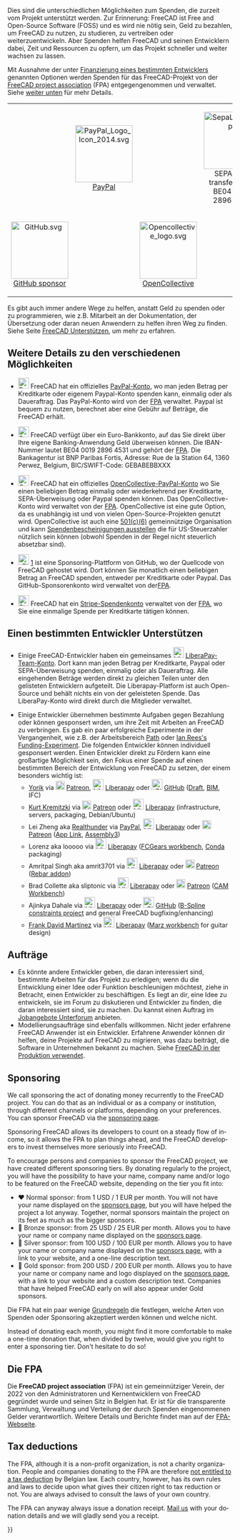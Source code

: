 <languages/>

Dies sind die unterschiedlichen Möglichkeiten zum Spenden, die zurzeit vom Projekt unterstützt werden. Zur Erinnerung: FreeCAD ist Free and Open-Source Software (FOSS) und es wird nie nötig sein, Geld zu bezahlen, um FreeCAD zu nutzen, zu studieren, zu vertreiben oder weiterzuentwickeln. Aber Spenden helfen FreeCAD und seinen Entwicklern dabei, Zeit und Ressourcen zu opfern, um das Projekt schneller und weiter wachsen zu lassen.

Mit Ausnahme der unter [[#Funding_a_specific_developer/de|Finanzierung eines bestimmten Entwicklers]] genannten Optionen werden Spenden für das FreeCAD-Projekt von der [https://fpa.freecad.org FreeCAD project association] (FPA) entgegengenommen und verwaltet. Siehe [[#The_FPA|weiter unten]] für mehr Details.
{| align="center" cellpadding="20" style="font-size:120%"
|
| align=center | [[Image:PayPal Logo Icon 2014.svg|128px]]
[https://www.paypal.com/donate/?hosted_button_id=M3Z8BGW6DB69Q PayPal]
|
| align=center | [[Image:SepaLogoEN.jpg|128px]]
SEPA bank transfer: IBAN BE04 0019 2896 4531
|-
| align=center | [[Image:GitHub.svg|128px]]
[https://github.com/sponsors/FreeCAD GitHub sponsor]
|
| align=center | [[Image:Opencollective_logo.svg|128px]]
[https://opencollective.com/freecad OpenCollective]
|
| align=center | [[Image:Stripe-logo.png|128px]]
[https://donate.stripe.com/14k3ei9TYgwFclq145 Stripe]
|}

Es gibt auch immer andere Wege zu helfen, anstatt Geld zu spenden oder zu programmieren, wie z.B. Mitarbeit an der Dokumentation, der Übersetzung oder daran neuen Anwendern zu helfen ihren Weg zu finden. Siehe Seite [[Help_FreeCAD/de|FreeCAD Unterstützen]], um mehr zu erfahren.

<span id="More_details_about_the_different_options"></span>
==Weitere Details zu den verschiedenen Möglichkeiten==

* [[File:PayPal Logo Icon 2014.svg|24px]] FreeCAD hat ein offizielles [https://www.paypal.com/donate/?hosted_button_id=M3Z8BGW6DB69Q PayPal-Konto], wo man jeden Betrag per Kreditkarte oder eigenem Paypal-Konto spenden kann, einmalig oder als Daueraftrag. Das PayPal-Konto wird von der [https://fpa.freecad.org FPA] verwaltet. Paypal ist bequem zu nutzen, berechnet aber eine Gebühr auf Beträge, die FreeCAD erhält.

* [[File:SepaLogoEN.jpg|24px]] FreeCAD verfügt über ein Euro-Bankkonto, auf das Sie direkt über Ihre eigene Banking-Anwendung Geld überweisen können. Die IBAN-Nummer lautet BE04 0019 2896 4531 und gehört der [https://fpa.freecad.org FPA]. Die Bankagentur ist BNP Paribas Fortis, Adresse: Rue de la Station 64, 1360 Perwez, Belgium, BIC/SWIFT-Code: GEBABEBBXXX

* [[File:Opencollective_logo.svg|24px]] FreeCAD hat ein offizielles  [https://opencollective.com/freecad OpenCollective-PayPal-Konto] wo Sie einen beliebigen Betrag einmalig oder wiederkehrend per Kreditkarte, SEPA-Überweisung oder Paypal spenden können. Das OpenCollective-Konto wird verwaltet von der [https://fpa.freecad.org FPA]. OpenCollective ist eine gute Option, da es unabhängig ist und von vielen Open-Source-Projekten genutzt wird. OpenCollective ist auch eine [https://en.wikipedia.org/wiki/501(c)_organization 501(c)(6)] gemeinnützige Organisation und kann [https://docs.opencollective.com/help/financial-contributors/receipts Spendenbescheinigungen ausstellen] die für US-Steuerzahler nützlich sein können (obwohl Spenden in der Regel nicht steuerlich absetzbar sind).

* [[File: GitHub.svg|24px]] [https://github.com/sponsors/FreeCAD-GitHub-Sponsoren] ist eine Sponsoring-Plattform von GitHub, wo der Quellcode von FreeCAD gehostet wird. Dort können Sie monatlich einen beliebigen Betrag an FreeCAD spenden, entweder per Kreditkarte oder Paypal. Das GitHub-Sponsorenkonto wird verwaltet von der[https://fpa.freecad.org FPA]. 

* [[File:Stripe-logo.png|24px]] FreeCAD hat ein [https://donate.stripe.com/14k3ei9TYgwFclq145 Stripe-Spendenkonto] verwaltet von der  [https://fpa.freecad.org FPA], wo Sie eine einmalige Spende per Kreditkarte tätigen können.

<span id="Funding_a_specific_developer"></span>
==Einen bestimmten Entwickler Unterstützen==

* Einige FreeCAD-Entwickler haben ein gemeinsames [[File:Liberapay_logo.svg|24px]] [https://liberapay.com/FreeCAD LiberaPay-Team-Konto]. Dort kann man jeden Betrag per Kreditkarte, Paypal oder SEPA-Überweisung spenden, einmalig oder als Daueraftrag. Alle eingehenden Beträge werden direkt zu gleichen Teilen unter den gelisteten Entwicklern aufgeteilt. Die Liberapay-Platform ist auch Open-Source und behält nichts ein von der geleisteten Spende. Das LiberaPay-Konto wird direkt durch die Mitglieder verwaltet.

* Einige Entwickler übernehmen bestimmte Aufgaben gegen Bezahlung oder können gesponsert wrden, um ihre Zeit mit Arbeiten an FreeCAD zu verbringen. Es gab ein paar erfolgreiche Experimente in der Vergangenheit, wie z.B. der Arbeitsbereich [[Path_Workbench/de|Path]] oder [https://opendeveloperfunding.wordpress.com/ Ian Rees's Funding-Experiment]. Die folgenden Entwickler können individuell gesponsert werden. Einen Entwickler direkt zu Fördern kann eine großartige Möglichkeit sein, den Fokus einer Spende auf einen bestimmten Bereich der Entwicklung von FreeCAD zu setzen, der einem besonders wichtig ist:
** [[User:Yorik|Yorik]] via [[File:patreonporange.png|20px|yorikvanhavre|link=https://www.patreon.com/yorikvanhavre]] [https://www.patreon.com/yorikvanhavre Patreon], [[File:Liberapay_logo.svg|24px]] [https://liberapay.com/yorik Liberapay] oder [[File: GitHub.svg|24px]] [https://github.com/sponsors/yorikvanhavre GitHub] ([[Draft_Workbench|Draft]], [[BIM_Workbench|BIM]], IFC)
** [[User:Kkremitzki|Kurt Kremitzki]] via [[File:patreonporange.png|20px|kkremitzki|link=https://www.patreon.com/kkremitzki]] [https://www.patreon.com/kkremitzki Patreon] oder [[File:Liberapay_logo.svg|24px]] [https://liberapay.com/kkremitzki Liberapay] (infrastructure, servers, packaging, Debian/Ubuntu)
** Lei Zheng aka [https://github.com/realthunder Realthunder] via [https://www.paypal.com/cgi-bin/webscr?cmd=_s-xclick&hosted_button_id=2SM8GY3U2UUJN PayPal], [[File:Liberapay_logo.svg|24px]] [https://liberapay.com/realthunder/ Liberapay] oder [[File:patreonporange.png|20px|Patreon]] [https://www.patreon.com/thundereal Patreon] ([[App_Link|App Link]], [[Assembly3|Assembly3]])
** Lorenz aka looooo via [[File:Liberapay_logo.svg|24px]] [https://liberapay.com/looooo/donate Liberapay] ([https://github.com/looooo/freecad.gears FCGears workbench], [[Conda|Conda]] packaging)
** Amritpal Singh aka amrit3701 via [[File:Liberapay_logo.svg|24px]] [https://liberapay.com/amrit3701 Liberapay] oder [[File:patreonporange.png|20px|Patreon]] [https://www.patreon.com/amrit3701 Patreon] ([https://github.com/amrit3701/FreeCAD-Reinforcement Rebar addon])
** Brad Collette aka sliptonic via [[File:Liberapay_logo.svg|24px]] [https://liberapay.com/sliptonic/donate Liberapay] oder [[File:patreonporange.png|20px|Patreon]] [https://www.patreon.com/sliptonic Patreon] ([[CAM_Workbench|CAM Workbench]])
** Ajinkya Dahale via [[File:Liberapay_logo.svg|24px]] [https://liberapay.com/ajinkyadahale/ Liberapay] oder [[File: GitHub.svg|24px]] [https://github.com/sponsors/AjinkyaDahale/ GitHub] ([https://forum.freecad.org/viewtopic.php?f=9&t=71130 B-Spline constraints project] and general FreeCAD bugfixing/enhancing)
** [[User:Mnesarco|Frank David Martínez]] via [[File:Liberapay_logo.svg|24px]] [https://liberapay.com/mnesarco/ Liberapay] ([https://github.com/mnesarco/MarzWorkbench Marz workbench] for guitar design)

<span id="Jobs"></span>
== Aufträge ==

* Es könnte andere Entwickler geben, die daran interessiert sind, bestimmte Arbeiten für das Projekt zu erledigen; wenn du die Entwicklung einer Idee oder Funktion beschleunigen möchtest, ziehe in Betracht, einen Entwickler zu beschäftigen. Es liegt an dir, eine Idee zu entwickeln, sie im Forum zu diskutieren und Entwickler zu finden, die daran interessiert sind, sie zu machen. Du kannst einen Auftrag im [https://forum.freecad.org/viewforum.php?f=31 Jobangebote Unterforum] anbieten.
* Modellierungsaufträge sind ebenfalls willkommen. Nicht jeder erfahrene FreeCAD Anwender ist ein Entwickler. Erfahrene Anwender können dir helfen, deine Projekte auf FreeCAD zu migrieren, was dazu beiträgt, die Software in Unternehmen bekannt zu machen. Siehe [[FreeCAD_used_in_production|FreeCAD in der Produktion verwendet]].

<div lang="en" dir="ltr" class="mw-content-ltr">
== Sponsoring ==
</div>

<div lang="en" dir="ltr" class="mw-content-ltr">
We call sponsoring the act of donating money recurrently to the FreeCAD project. You can do that as an individual or as a company or institution, through different channels or platforms, depending on your preferences. You can sponsor FreeCAD via the [https://www.freecad.org/sponsor.php sponsoring page].
</div>

<div lang="en" dir="ltr" class="mw-content-ltr">
Sponsoring FreeCAD allows its developers to count on a steady flow of income, so it allows the FPA to plan things ahead, and the FreeCAD developers to invest themselves more seriously into FreeCAD.
</div>

<div lang="en" dir="ltr" class="mw-content-ltr">
To encourage persons and companies to sponsor the FreeCAD project, we have created different sponsoring tiers. By donating regularly to the project, you will have the possibility to have your name, company name and/or logo to be featured on the FreeCAD website, depending on the tier you fit into:
</div>

<div lang="en" dir="ltr" class="mw-content-ltr">
* ♥ Normal sponsor: from 1 USD / 1 EUR per month. You will not have your name displayed on the [https://www.freecad.org/sponsor.php sponsors page], but you will have helped the project a lot anyway. Together, normal sponsors maintain the project on its feet as much as the bigger sponsors.
* 🥉 Bronze sponsor: from 25 USD / 25 EUR per month. Allows you to have your name or company name displayed on the [https://www.freecad.org/sponsor.php sponsors page].
* 🥈 Silver sponsor: from 100 USD / 100 EUR per month. Allows you to have your name or company name displayed on the [https://www.freecad.org/sponsor.php sponsors page], with a link to your website, and a one-line description text.
* 🥇 Gold sponsor: from 200 USD / 200 EUR per month. Allows you to have your name or company name and logo displayed on the [https://www.freecad.org/sponsor.php sponsors page], with a link to your website and a custom description text. Companies that have helped FreeCAD early on will also appear under Gold sponsors.
</div>

Die FPA hat ein paar wenige  [https://fpa.freecad.org/handbook/process/accepting-donations.html Grundregeln] die festlegen, welche Arten von Spenden oder Sponsoring akzeptiert werden können und welche nicht.

<div lang="en" dir="ltr" class="mw-content-ltr">
Instead of donating each month, you might find it more comfortable to make a one-time donation that, when divided by twelve, would give you right to enter a sponsoring tier. Don't hesitate to do so!
</div>

<span id="The_FPA"></span>
== Die FPA ==

Die '''FreeCAD project association''' (FPA) ist ein gemeinnütziger Verein, der 2022 von den Administratoren und Kernentwicklern von FreeCAD gegründet wurde und seinen Sitz in Belgien hat. Er ist für die transparente Sammlung, Verwaltung und Verteilung der durch Spenden eingenommenen Gelder verantwortlich. Weitere Details und Berichte findet man auf der [https://github.com/FreeCAD/FPA FPA-Webseite].

<div lang="en" dir="ltr" class="mw-content-ltr">
== Tax deductions ==
</div>

<div lang="en" dir="ltr" class="mw-content-ltr">
The FPA, although it is a non-profit organization, is not a charity organization. People and companies donating to the FPA are therefore [https://finances.belgium.be/fr/particuliers/avantages_fiscaux/dons not entitled to a tax deduction] by Belgian law. Each country, however, has its own rules and laws to decide upon what gives their citizen right to tax reduction or not. You are always advised to consult the laws of your own country.
</div>

<div lang="en" dir="ltr" class="mw-content-ltr">
The FPA can anyway always issue a donation receipt. [mailto:fpa@freecad.org Mail us] with your donation details and we will gladly send you a receipt.
</div>

{{Userdocnavi{{#translation:}}}}